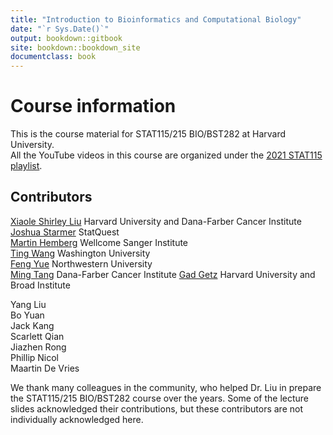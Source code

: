 ```yaml
--- 
title: "Introduction to Bioinformatics and Computational Biology"
date: "`r Sys.Date()`"
output: bookdown::gitbook
site: bookdown::bookdown_site
documentclass: book
---
```


# Course information

This is the course material for STAT115/215 BIO/BST282 at Harvard University.  
All the YouTube videos in this course are organized under the [2021 STAT115 playlist](https://www.youtube.com/playlist?list=PLeB-Dlq-v6taAXK6ZCGfqImrNWJzFt3p3). 

## Contributors 

[Xiaole Shirley Liu](http://http://liulab.dfci.harvard.edu/) Harvard University and Dana-Farber Cancer Institute   
[Joshua Starmer](https://statquest.org/) StatQuest  
[Martin Hemberg](https://www.sanger.ac.uk/group/hemberg-group/) Wellcome Sanger Institute  
[Ting Wang](http://wang.wustl.edu/) Washington University  
[Feng Yue](http://yuelab.org/) Northwestern University  
[Ming Tang]() Dana-Farber Cancer Institute
[Gad Getz](https://www.broadinstitute.org/labs/getz) Harvard University and Broad Institute  

Yang Liu  
Bo Yuan  
Jack Kang  
Scarlett Qian  
Jiazhen Rong  
Phillip Nicol  
Maartin De Vries  

We thank many colleagues in the community, who helped Dr. Liu in prepare the STAT115/215 BIO/BST282 course over the years. Some of the lecture slides acknowledged their contributions, but these contributors are not individually acknowledged here.
